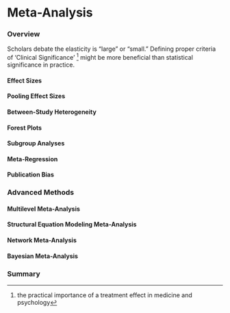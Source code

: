 # Meta-Analysis

### Overview

Scholars debate the elasticity is "large" or "small." Defining proper criteria of 'Clinical Significance' [^53] might be more beneficial than statistical significance in practice.

[^53]: the practical importance of a treatment effect in medicine and psychology

#### Effect Sizes

#### Pooling Effect Sizes

#### Between-Study Heterogeneity

#### Forest Plots

#### Subgroup Analyses

#### Meta-Regression

#### Publication Bias

### Advanced Methods

#### Multilevel Meta-Analysis

#### Structural Equation Modeling Meta-Analysis

#### Network Meta-Analysis

#### Bayesian Meta-Analysis

### Summary
